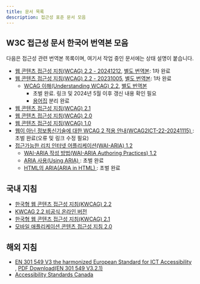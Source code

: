 ```yaml
---
title: 문서 목록
description: 접근성 표준 문서 모음
---
```




## W3C 접근성 문서 한국어 번역본 모음

다음은 접근성 관련 번역본 목록이며, 여기서 작업 중인 문서에는 상태 설명이 붙습니다.

*   [웹 콘텐츠 접근성 지침(WCAG) 2.2 - 20241212](../wcag2), [별도 번역본<Icon name="external" label="외부 링크" />](https://a11ykr.github.io/wcag22/): 1차 완료
*   [웹 콘텐츠 접근성 지침(WCAG) 2.2 - 20231005](../wcag2/231005/), [별도 번역본<Icon name="external" label="외부 링크" />](https://a11ykr.github.io/wcag22/20231005.html): 1차 완료
    *   [WCAG 이해(Understanding WCAG) 2.2](../wcag2/understanding/), [별도 번역본<Icon name="external" label="외부 링크" />](https://a11ykr.github.io/wai/wcag22/understanding/)
        * 초벌 완료. 링크 및 2024년 5월 이후 갱신 내용 확인 필요
        * [용어집](../glossary/abbreviation/) 분리 완료
*   [웹 콘텐츠 접근성 지침(WCAG) 2.1 <Icon name="external" label="외부 링크" />](http://www.kwacc.or.kr/WAI/wcag21/)
*   [웹 콘텐츠 접근성 지침(WCAG) 2.0 <Icon name="external" label="외부 링크" />](https://web.archive.org/web/20121107021930/http://archi.ssu.ac.kr/WCAG20/)
*   [웹 콘텐츠 접근성 지침(WCAG) 1.0 <Icon name="external" label="외부 링크" />](https://web.archive.org/web/20110907032914/https://www.gregshin.pe.kr/wcag/wai-pageauth.html)
*   [웹이 아닌 정보통신기술에 대한 WCAG 2 적용 안내(WCAG2ICT-22-20241115) <Icon name="external" label="외부 링크" />](https://a11ykr.github.io/wcag2ict-22/): 초벌 완료(오류 및 링크 수정 필요)
*   [접근가능한 리치 인터넷 어플리케이션(WAI-ARIA) 1.2 <Icon name="external" label="외부 링크" />](https://mulder21c.github.io/aria/)
    *   [WAI-ARIA 작성 방법(WAI-ARIA Authoring Practices) 1.2 <Icon name="external" label="외부 링크" />](https://mulder21c.github.io/aria-practices/)
    *   [ARIA 사용(Using ARIA) <Icon name="external" label="외부 링크" />](https://a11ykr.github.io/using-aria/WD-20180927/): 초벌 완료
    *   [HTML의 ARIA(ARIA in HTML) <Icon name="external" label="외부 링크" />](https://a11ykr.github.io/html-aria/): 초벌 완료

## 국내 지침

*   [한국형 웹 콘텐츠 접근성 지침(KWCAG) 2.2 <Icon name="external" label="외부 링크" />](https://www.rra.go.kr/ko/reference/kcsList_view.do?nb_seq=5247&cpage=1&nb_type=6&kcs_select0=ALL&kcs_select1=ALL&kcs_select2=%C1%A4%BA%B8%B1%E2%BC%FA&searchCon=nb_name&searchTxt=%C1%A2%B1%D9%BC%BA)
*   [KWCAG 2.2 비공식 온라인 버전](https://a11ykr.github.io/kwcag22/)
*   [한국형 웹 콘텐츠 접근성 지침(KWCAG) 2.1 <Icon name="external" label="외부 링크" />](https://www.rra.go.kr/ko/reference/kcsList_view.do?nb_seq=1348&cpage=1&nb_type=6&kcs_select0=ALL&kcs_select1=ALL&kcs_select2=%C1%A4%BA%B8%B1%E2%BC%FA&searchCon=nb_name&searchTxt=%C1%A2%B1%D9%BC%BA)
*   [모바일 애플리케이션 콘텐츠 접근성 지침 2.0 <Icon name="external" label="외부 링크" />](https://www.rra.go.kr/ko/reference/kcsList_view.do?nb_seq=1930&cpage=1&nb_type=6&kcs_select0=ALL&kcs_select1=ALL&kcs_select2=ALL&searchCon=nb_name&searchTxt=%C1%A2%B1%D9%BC%BA)


## 해외 지침

*   [EN 301 549 V3 the harmonized European Standard for ICT Accessibility <Icon name="external" label="외부 링크" />](https://www.etsi.org/human-factors-accessibility/en-301-549-v3-the-harmonized-european-standard-for-ict-accessibility), [PDF Download(EN 301 549 V3.2.1)](https://www.etsi.org/deliver/etsi_en/301500_301599/301549/03.02.01_60/en_301549v030201p.pdf)
*   [Accessibility Standards Canada <Icon name="external" label="외부 링크" />](https://accessible.canada.ca/)